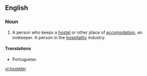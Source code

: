 ==English==
===Noun===
{{en-noun}}

#A person who keeps a [[hostel]] or other place of [[accomodation]], an innkeeper.  A person in the [[hospitality]] industry.

====Translations====
{{trans-top|person who keeps a hostel}}
* Portuguese: {{t-|pt|albergador|m}}
{{trans-mid}}
{{trans-bottom}}


[[vi:hosteler]]